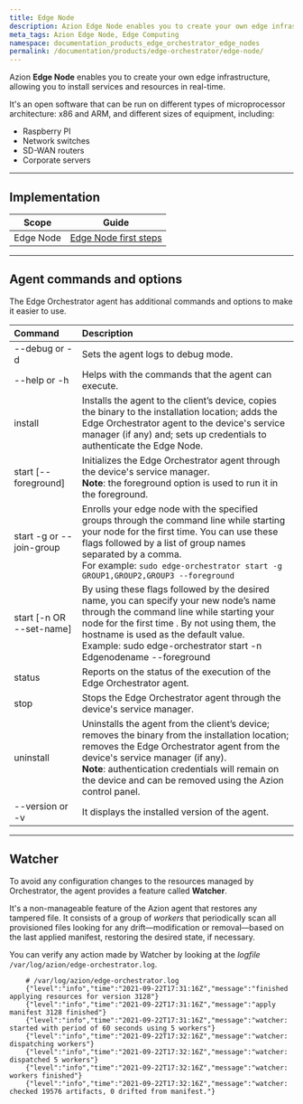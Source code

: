 ```yaml
---
title: Edge Node
description: Azion Edge Node enables you to create your own edge infrastructure, allowing you to install services and resources in real time.
meta_tags: Azion Edge Node, Edge Computing
namespace: documentation_products_edge_orchestrator_edge_nodes
permalink: /documentation/products/edge-orchestrator/edge-node/
---
```


Azion **Edge Node** enables you to create your own edge infrastructure, allowing you to install services and resources in real-time.

It's an open software that can be run on different types of microprocessor architecture: x86 and ARM, and different sizes of equipment, including:

- Raspberry PI
- Network switches
- SD-WAN routers
- Corporate servers

---

## Implementation

| Scope | Guide |
| - | - | 
| Edge Node | [Edge Node first steps](/en/documentation/products/guides/edge-node-first-steps/) |

---

## Agent commands and options

The Edge Orchestrator agent has additional commands and options to make it easier to use.

| Command | Description |
| :--- | :--- |
| --debug or -d | Sets the agent logs to debug mode. |
| --help or -h | Helps with the commands that the agent can execute. |
| install | Installs the agent to the client’s device, copies the binary to the installation location; adds the Edge Orchestrator agent to the device's service manager (if any) and; sets up credentials to authenticate the Edge Node. |
| start \[--foreground\] | Initializes the Edge Orchestrator agent through the device's service manager.<br /> **Note**: the foreground option is used to run it in the foreground. |
| start -g or --join-group | Enrolls your edge node with the specified groups through the command line while starting your node for the first time. You can use these flags followed by a list of group names separated by a comma. <br/>For example: `sudo edge-orchestrator start -g GROUP1,GROUP2,GROUP3 --foreground` |
| start \[-n OR --set-name\] | By using these flags followed by the desired name, you can specify your new node’s name through the command line while starting your node for the first time . By not using them, the hostname is used as the default value. <br/> Example: sudo edge-orchestrator start -n Edgenodename --foreground |
| status | Reports on the status of the execution of the Edge Orchestrator agent. |
| stop | Stops the Edge Orchestrator agent through the device's service manager. |
| uninstall | Uninstalls the agent from the client’s device; removes the binary from the installation location; removes the Edge Orchestrator agent from the device's service manager (if any).<br />**Note**: authentication credentials will remain on the device and can be removed using the Azion control panel. |
| --version or -v | It displays the installed version of the agent. |

---

## Watcher

To avoid any configuration changes to the resources managed by Orchestrator, the agent provides a feature called **Watcher**.

It's a non-manageable feature of the Azion agent that restores any tampered file. It consists of a group of *workers* that periodically scan all provisioned files looking for any drift—modification or removal—based on the last applied manifest, restoring the desired state, if necessary.

You can verify any action made by Watcher by looking at the *logfile* `/var/log/azion/edge-orchestrator.log`.

```
    # /var/log/azion/edge-orchestrator.log
    {"level":"info","time":"2021-09-22T17:31:16Z","message":"finished applying resources for version 3128"}
    {"level":"info","time":"2021-09-22T17:31:16Z","message":"apply manifest 3128 finished"}
    {"level":"info","time":"2021-09-22T17:31:16Z","message":"watcher: started with period of 60 seconds using 5 workers"}
    {"level":"info","time":"2021-09-22T17:32:16Z","message":"watcher: dispatching workers"}
    {"level":"info","time":"2021-09-22T17:32:16Z","message":"watcher: dispatched 5 workers"}
    {"level":"info","time":"2021-09-22T17:32:16Z","message":"watcher: workers finished"}
    {"level":"info","time":"2021-09-22T17:32:16Z","message":"watcher: checked 19576 artifacts, 0 drifted from manifest."}
```

